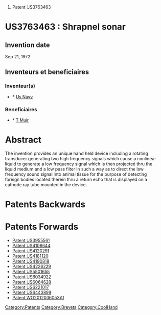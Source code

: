 # Patent US3763463





=US3763463 : Shrapnel sonar = 



== Invention date ==

Sep 21, 1972

== Inventeurs et beneficiaires ==

=== Inventeur(s) === 
* * [[Us Navy]]
=== Beneficiaires === 
* * [[T Muir]]


= Abstract =

The invention provides an unique hand held device including a rotating transducer generating two high frequency signals which cause a nonlinear liquid to generate a low frequency signal which is then projected thru the liquid medium and a low pass filter in such a way as to direct the low frequency sound signal into animal tissue for the purpose of detecting foreign bodies located therein thru a return echo that is displayed on a cathode ray tube mounted in the device.
= Patents Backwards =

= Patents Forwards =

* [[Patent US3955561]]
* [[Patent US4109644]]
* [[Patent US4120291]]
* [[Patent US4181120]]
* [[Patent US4190818]]
* [[Patent US4226229]]
* [[Patent US5501655]]
* [[Patent US6034922]]
* [[Patent US6064628]]
* [[Patent US6221017]]
* [[Patent US6443899]]
* [[Patent WO2012006053A1]]
[[Category:Patents]][[Category:Brevets]][[Category:CoolHand]]